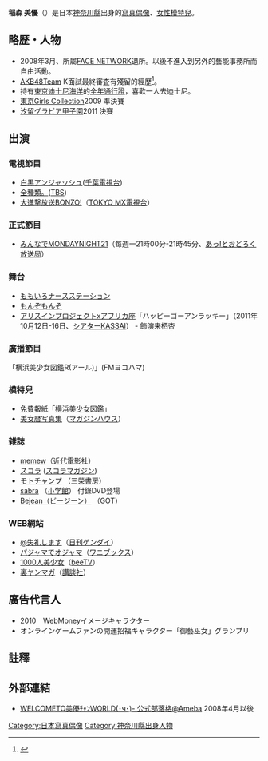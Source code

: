 {{blpsources|time=2020-07-30}}
{{藝人
| 姓名 = 稲森美優
| 類型 = 女藝人
| 圖片 = 
| 圖片簡介 =
| 羅馬拼音 = Inamori Miyū
| 綽號 = いにゃもり
| 國籍 = {{JPN}}
| 民族 = 
| 出生日期 = {{birth_date_and_age|1988|11|7}}
| 出生地點 = {{JPN}}[[神奈川縣|神奈川縣]]
| 職業 = [[演員|演員]]、[[歌手|歌手]]
| 教育程度 = 
| 出道日期 = 
| 代表作 = 
| 活躍年代 = 2007年
| 唱片公司 = 
| 經紀公司 = 
| imdb = 
| 網站 = 
}}
{{Japanese|japanese=稲森 美優|kana=いなもり　みゆう|romaji=Inamori Miyū}}
'''稲森 美優'''（{{bd|1988年|11月7日||}}）是日本[[神奈川縣|神奈川縣]]出身的[[寫真偶像|寫真偶像]]、[[模特兒|女性模特兒]]。

==略歴・人物==
* 2008年3月、所屬[[FACE_NETWORK|FACE NETWORK]]退所。以後不進入到另外的藝能事務所而自由活動。
* [[AKB48|AKB48]]Team K面試最終審査有殘留的經歷<ref>{{Cite web |url=http://ameblo.jp/miyuuworld/entry-10657662087.html |title=本人部落格記事 |accessdate=2011-11-19 |archive-date=2014-12-21 |archive-url=https://web.archive.org/web/20141221152859/http://ameblo.jp/miyuuworld/entry-10657662087.html |dead-url=no }}</ref>。
* 持有[[東京迪士尼海洋|東京迪士尼海洋]]的[[全年通行證|全年通行證]]，喜歡一人去迪士尼。
* [[東京Girls_Collection|東京Girls Collection]]2009 準決賽
* [[汐留グラビア甲子園|汐留グラビア甲子園]]2011 決賽　

==出演==

===電視節目===
*[[白黒アンジャッシュ|白黒アンジャッシュ]]([[千葉電視台|千葉電視台]])
*[[全種類。|全種類。]]([[TBS電視台|TBS]])
*[[大進撃放送BONZO!|大進撃放送BONZO!]]（[[TOKYO_MX電視台|TOKYO MX電視台]]）
===正式節目===
*[[みんなでMONDAYNIGHT21|みんなでMONDAYNIGHT21]]（每週一21時00分-21時45分、[[あっ!とおどろく放送局|あっ!とおどろく放送局]]）

===舞台===
*[[ももいろナースステーション|ももいろナースステーション]]
*[[もんぞもんぞ|もんぞもんぞ]]
*[[アリスインプロジェクト|アリスインプロジェクト]]x[[アフリカ座|アフリカ座]]「ハッピーゴーアンラッキー」（2011年10月12日-16日、[[シアターKASSAI|シアターKASSAI]]） - 飾演来栖杏
===廣播節目===
「横浜美少女図鑑R(アール)」(FMヨコハマ)

===模特兒===
* [[免費報紙|免費報紙]]「[[美少女図鑑_(フリーペーパー)|横浜美少女図鑑]]」
* [[美女暦写真集|美女暦写真集]]（[[マガジンハウス|マガジンハウス]]）

===雑誌===
* [[memew|memew]]（[[近代電影社|近代電影社]]）
* [[スコラ|スコラ]] ([[スコラマガジン|スコラマガジン]])
* [[モトチャンプ|モトチャンプ]] （[[三榮書房|三榮書房]]）
* [[sabra|sabra]] （[[小学館|小学館]]） 付錄DVD登場
* [[Bejean（ビージーン）|Bejean（ビージーン）]] （GOT） 
=== WEB網站 ===
* [[@失礼します|@失礼します]]（[[日刊ゲンダイ|日刊ゲンダイ]]）
* [[パジャマでオジャマ|パジャマでオジャマ]]（[[ワニブックス|ワニブックス]]）
* [[1000人美少女|1000人美少女]]（[[beeTV|beeTV]]）
* [[裏ヤンマガ|裏ヤンマガ]]（[[講談社|講談社]]）

== 廣告代言人 ==
* 2010　WebMoneyイメージキャラクター
*オンラインゲームファンの開運招福キャラクター「御藝巫女」グランプリ

== 註釋 ==
<references />

==外部連結==
* [http://ameblo.jp/miyuuworld/ WELCOMETO美優ﾁｬﾝWORLD(･ч･)- 公式部落格@Ameba] {{Wayback|url=http://ameblo.jp/miyuuworld/ |date=20111112173339 }} 2008年4月以後

{{DEFAULTSORT:Inamori Miyū}}
[[Category:日本寫真偶像|Category:日本寫真偶像]]
[[Category:神奈川縣出身人物|Category:神奈川縣出身人物]]